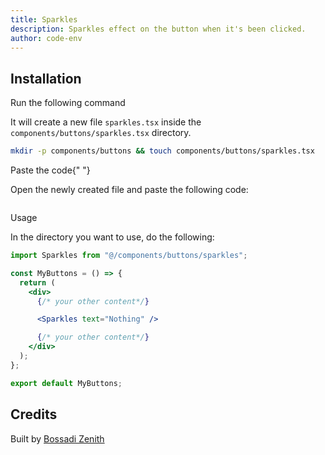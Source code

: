 ```yaml
---
title: Sparkles
description: Sparkles effect on the button when it's been clicked.
author: code-env
---
```


<ComponentPreview name="sparkles-button" />

## Installation

<Steps>

<Step>Run the following command</Step>

It will create a new file `sparkles.tsx` inside the `components/buttons/sparkles.tsx` directory.

```bash
mkdir -p components/buttons && touch components/buttons/sparkles.tsx
```

<Step>Paste the code</Step>{" "}

Open the newly created file and paste the following code:

```jsx jsx file=<rootDir>/fg/button/sparkles.tsx

```

<Step>Usage</Step>

In the directory you want to use, do the following:

```jsx
import Sparkles from "@/components/buttons/sparkles";

const MyButtons = () => {
  return (
    <div>
      {/* your other content*/}

      <Sparkles text="Nothing" />

      {/* your other content*/}
    </div>
  );
};

export default MyButtons;
```

</Steps>

## Credits

Built by [Bossadi Zenith](https://github.com/code-env)
